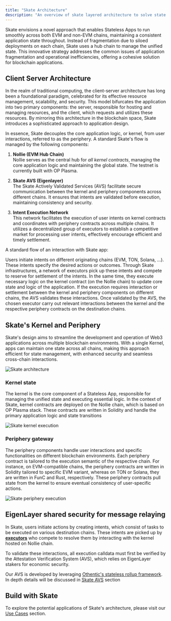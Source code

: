 ```yaml
---
title: "Skate Architecture"
description: "An overview of skate layered architecture to solve state fragmentation"
---
```


Skate envisions a novel approach that enables Stateless Apps to run smoothly across both EVM and non-EVM chains, maintaining a consistent application state throughout. Instead of fragmentation due to siloed deployments on each chain, Skate uses a hub chain to manage the unified state. This innovative strategy addresses the common issues of application fragmentation and operational inefficiencies, offering a cohesive solution for blockchain applications.

## Client Server Architecture

In the realm of traditional computing, the client-server architecture has long been a foundational paradigm, celebrated for its effective resource management, scalability, and security. This model bifurcates the application into two primary components: the server, responsible for hosting and managing resources, and the client, which requests and utilizes these resources. By mirroring this architecture in the blockchain space, Skate introduces a sophisticated approach to application design.

In essence, Skate decouples the core application logic, or kernel, from user interactions, referred to as the periphery. A standard Skate's flow is managed by the following components:

1. __Nollie (EVM Hub Chain)__<br/> 
  Nollie serves as the central hub for _all kernel contracts_, managing the core application logic and maintaining the global state. The testnet is currently built with OP Plasma.

2. __Skate AVS (Eigenlayer)__<br/>
  The Skate Actively Validated Services (AVS) facilitate secure communication between the kernel and periphery components across different chains. It ensures that intents are validated before execution, maintaining consistency and security.

3. __Intent Execution Network__<br/> 
  This network facilitates the execution of user intents on kernel contracts and coordinates with periphery contracts across multiple chains. It utilizes a decentralized group of executors to establish a competitive market for processing user intents, effectively encourage efficient and timely settlement.

A standard flow of an interaction with Skate app:

<Steps>
  <Step title="Intent Creation">
    Users initiate intents on different originating chains (EVM, TON, Solana, ...). These intents specify the desired actions or outcomes.
  </Step>

  <Step title="Executor Allocation">
    Through Skate infrastructures, a network of executors pick up these intents and compete to reserve for settlement of the intents. In the same time, they execute necessary logic on the kernel contract (on the Nollie chain) to update core state and logic of the application.
  </Step>

  <Step title="Data Attestation">
    If the execution requires interaction or settlement between the kernel and periphery components on different chains, the AVS validates these interactions.
  </Step>

  <Step title="Settlement">
    Once validated by the AVS, the chosen executor carry out relevant interactions between the kernel and the respective periphery contracts on the destination chains.
  </Step>
</Steps>

## Skate's Kernel and Periphery

Skate's design aims to streamline the development and operation of Web3 applications across multiple blockchain environments. With a single Kernel, apps can maintain one state across all chains, making this approach efficient for state management, with enhanced security and seamless cross-chain interactions.

<Frame caption="Kernel on Skate chain and App gateway on periphery chains">
  <img src="/images/architecture/skate.jpg" alt="Skate architecture" />
</Frame>

### Kernel state

The kernel is the core component of a Stateless App, responsible for managing the unified state and executing essential logic. In the context of Skate, kernel contracts are deployed on the Nollie chain, which is based on OP Plasma stack. These contracts are written in Solidity and handle the primary application logic and state transitions

<Frame caption="Kernel flow">
  <img src="/images/architecture/kernel.jpg" alt="Skate kernel execution" />
</Frame>

### Periphery gateway

The periphery components handle user interactions and specific functionalities on different blockchain environments. Each periphery contract is tailored to the execution semantic of the respective chain. For instance, on EVM-compatible chains, the periphery contracts are written in Solidity tailored to specific EVM variant, whereas on TON or Solana, they are written in FunC and Rust, respectively. These periphery contracts pull state from the kernel to ensure eventual consistency of user-specific actions.

<Frame caption="Periphery flow">
  <img src="/images/architecture/periphery.jpg" alt="Skate periphery execution" />
</Frame>

## EigenLayer shared security for message relaying

In Skate, users initiate actions by creating intents, which consist of tasks to be executed on various destination chains. These intents are picked up by __[executors](#client-server-architecture)__ who compete to resolve them by interacting with the kernel hosted on Nollie chain.

To validate these interactions, all execution calldata must first be verified by the Attestation Verification System (AVS), which relies on EigenLayer stakers for economic security.

Our AVS is developed by leveraging [Othentic's stateless rollup framework](https://othentic.gitbook.io/main/stateless-rollup-framework). In depth details will be discussed in [Skate AVS](/main/architecture/avs) section

## Build with Skate

To explore the potential applications of Skate's architecture, please visit our [Use Cases](/main/use-cases) section.
